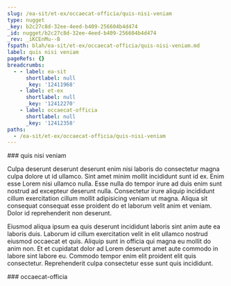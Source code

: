 ```yaml
---
slug: /ea-sit/et-ex/occaecat-officia/quis-nisi-veniam
type: nugget
_key: b2c27c8d-32ee-4eed-b409-256604b4d474
_id: nugget/b2c27c8d-32ee-4eed-b409-256604b4d474
_rev: _iKCEnMu--B
fspath: blah/ea-sit/et-ex/occaecat-officia/quis-nisi-veniam.md
label: quis nisi veniam
pageRefs: {}
breadcrumbs:
  - - label: ea-sit
      shortlabel: null
      _key: '12411968'
    - label: et-ex
      shortlabel: null
      _key: '12412270'
    - label: occaecat-officia
      shortlabel: null
      _key: '12412358'
paths:
  - /ea-sit/et-ex/occaecat-officia/quis-nisi-veniam
---
```


<NuggetArea>
<Nugget slug="/ea-sit/et-ex/occaecat-officia/quis-nisi-veniam" type="nugget" _key="b2c27c8d-32ee-4eed-b409-256604b4d474" _id="nugget/b2c27c8d-32ee-4eed-b409-256604b4d474" _rev="_iKCEnMu--B" fspath="blah/ea-sit/et-ex/occaecat-officia/quis-nisi-veniam.md" label="quis nisi veniam" paths="/ea-sit/et-ex/occaecat-officia/quis-nisi-veniam">
<NuggetBody>
### quis nisi veniam

Culpa deserunt deserunt deserunt enim nisi laboris do consectetur magna culpa dolore ut id ullamco. Sint amet minim mollit incididunt sunt id ex. Enim esse Lorem nisi ullamco nulla. Esse nulla do tempor irure ad duis enim sunt nostrud ad excepteur deserunt nulla. Consectetur irure aliquip incididunt cillum exercitation cillum mollit adipisicing veniam ut magna. Aliqua sit consequat consequat esse proident do et laborum velit anim et veniam. Dolor id reprehenderit non deserunt.

Eiusmod aliqua ipsum ea quis deserunt incididunt laboris sint anim aute ea laboris duis. Laborum id cillum exercitation velit in elit ullamco nostrud eiusmod occaecat et quis. Aliquip sunt in officia qui magna eu mollit do anim non. Et et cupidatat dolor ad Lorem deserunt amet aute commodo in labore sint labore eu. Commodo tempor enim elit proident elit quis consectetur. Reprehenderit culpa consectetur esse sunt quis incididunt.

</NuggetBody>
<Breadcrumbs>
<Crumbs>
<Crumb _key="12411968" label="ea-sit" /><Crumb _key="12412270" label="et-ex" /><Crumb _key="12412358" label="occaecat-officia" />
</Crumbs>
</Breadcrumbs>
</Nugget>

<NuggetsInbound>
</NuggetsInbound>
<NuggetsOutbound>
</NuggetsOutbound>
</NuggetArea>
<PassagesInbound>
<Passage direction="inbound" type="passage" _key="12412358" _id="passage/12412358" _rev="_iKCEnMu---" label="occaecat-officia" passage="occaecat-officia" fspath="blah/ea-sit/et-ex/occaecat-officia" paths="/ea-sit/et-ex/occaecat-officia" slug="/ea-sit/et-ex/occaecat-officia">
<NuggetBody>
### occaecat-officia

</NuggetBody>
<Breadcrumbs>
<Crumbs>
<Crumb _key="12411968" label="ea-sit" /><Crumb _key="12412270" label="et-ex" />
</Crumbs>
</Breadcrumbs>
</Passage>

</PassagesInbound>
<PassagesOutbound>
</PassagesOutbound>